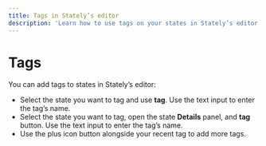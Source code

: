 ```yaml
---
title: Tags in Stately’s editor
description: 'Learn how to use tags on your states in Stately’s editor.'
---
```


# Tags

You can add tags to states in Stately’s editor:

- Select the state you want to tag and use <Plus size={18} /> **tag**. Use the text input to enter the tag’s name.
- Select the state you want to tag, open the state <Info size={18} /> **Details** panel, and <Plus size={18} /> **tag** button. Use the text input to enter the tag’s name.
- Use the <PlusSquare size={18} /> plus icon button alongside your recent tag to add more tags.

